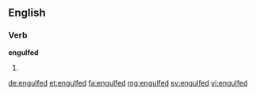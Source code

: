 ==English==

===Verb===
'''engulfed'''

# {{past of|engulf}}

[[de:engulfed]]
[[et:engulfed]]
[[fa:engulfed]]
[[mg:engulfed]]
[[sv:engulfed]]
[[vi:engulfed]]